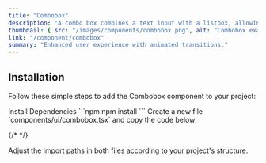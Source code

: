 ```yaml
---
title: "Combobox"
description: "A combo box combines a text input with a listbox, allowing users to filter options to match what they're looking for."
thumbnail: { src: "/images/components/combobox.png", alt: "Combobox example" }
link: "/component/combobox"
summary: "Enhanced user experience with animated transitions."
---
```


<ComponentPreview name="combobox-demo" />

## Installation

Follow these simple steps to add the Combobox component to your project:

<Steps>

<Step>
Install Dependencies
</Step>
```npm
npm install 
```

<Step>
Create a new file `components/ui/combobox.tsx` and copy the code below:
</Step>

{/* <CollapsibleSource name="combobox" /> */}

<Step>
Adjust the import paths in both files according to your project's structure.
</Step>

</Steps>